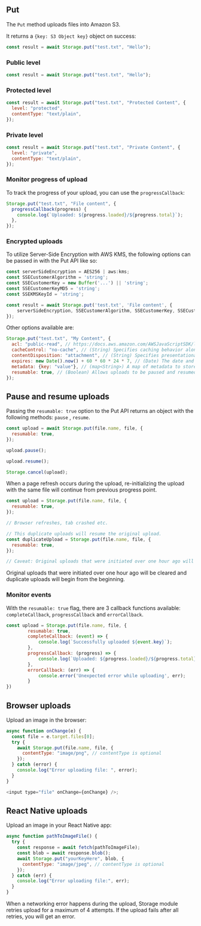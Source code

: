 ## Put

The `Put` method uploads files into Amazon S3.

It returns a `{key: S3 Object key}` object on success:

```javascript
const result = await Storage.put("test.txt", "Hello");
```

### Public level

```javascript
const result = await Storage.put("test.txt", "Hello");
```

### Protected level

```javascript
const result = await Storage.put("test.txt", "Protected Content", {
  level: "protected",
  contentType: "text/plain",
});
```

### Private level

```javascript
const result = await Storage.put("test.txt", "Private Content", {
  level: "private",
  contentType: "text/plain",
});
```

### Monitor progress of upload

To track the progress of your upload, you can use the `progressCallback`:

```javascript
Storage.put("test.txt", "File content", {
  progressCallback(progress) {
    console.log(`Uploaded: ${progress.loaded}/${progress.total}`);
  },
});
```

### Encrypted uploads

To utilize Server-Side Encryption with AWS KMS, the following options can be passed in with the Put API like so:

```javascript
const serverSideEncryption = AES256 | aws:kms;
const SSECustomerAlgorithm = 'string';
const SSECustomerKey = new Buffer('...') || 'string';
const SSECustomerKeyMD5 = 'string';
const SSEKMSKeyId = 'string';

const result = await Storage.put('test.txt', 'File content', {
    serverSideEncryption, SSECustomerAlgorithm, SSECustomerKey, SSECustomerKeyMD5, SSEKMSKeyId
});
```

Other options available are:

```javascript
Storage.put("test.txt", "My Content", {
  acl: "public-read", // https://docs.aws.amazon.com/AWSJavaScriptSDK/latest/AWS/S3.html#upload-property
  cacheControl: "no-cache", // (String) Specifies caching behavior along the request/reply chain
  contentDisposition: "attachment", // (String) Specifies presentational information for the object
  expires: new Date().now() + 60 * 60 * 24 * 7, // (Date) The date and time at which the object is no longer cacheable. ISO-8601 string, or a UNIX timestamp in seconds
  metadata: {key: "value"}, // (map<String>) A map of metadata to store with the object in S3.
  resumable: true, // (Boolean) Allows uploads to be paused and resumed
});
```

## Pause and resume uploads

Passing the `resumable: true` option to the Put API returns an object with the following methods: `pause` , `resume`.

```javascript
const upload = await Storage.put(file.name, file, {
  resumable: true,
});

upload.pause();

upload.resume();

Storage.cancel(upload);
```

When a page refresh occurs during the upload, re-initializing the upload with the same file will continue from previous progress point.

```javascript
const upload = Storage.put(file.name, file, {
  resumable: true,
});

// Browser refreshes, tab crashed etc.

// This duplicate uploads will resume the original upload.
const duplicateUpload = Storage.put(file.name, file, {
  resumable: true,
});

// Caveat: Original uploads that were initiated over one hour ago will be cleared and duplicate uploads will begin from the beginning.
```
<Callout>
	Original uploads that were initiated over one hour ago will be cleared and duplicate uploads will begin from the beginning.
</Callout>

### Monitor events
With the `resumable: true` flag, there are 3 callback functions available: `completeCallback`, `progressCallback` and `errorCallback`.
```javascript
const upload = Storage.put(file.name, file, {
		resumable: true,
		completeCallback: (event) => {
			console.log(`Successfully uploaded ${event.key}`);
		},
		progressCallback: (progress) => {
			console.log(`Uploaded: ${progress.loaded}/${progress.total}`);
		},
		errorCallback: (err) => {
			console.error('Unexpected error while uploading', err);
		}
})
```

## Browser uploads

Upload an image in the browser:

```javascript
async function onChange(e) {
  const file = e.target.files[0];
  try {
    await Storage.put(file.name, file, {
      contentType: "image/png", // contentType is optional
    });
  } catch (error) {
    console.log("Error uploading file: ", error);
  }
}

<input type="file" onChange={onChange} />;
```

## React Native uploads

Upload an image in your React Native app:

```javascript
async function pathToImageFile() {
  try {
    const response = await fetch(pathToImageFile);
    const blob = await response.blob();
    await Storage.put("yourKeyHere", blob, {
      contentType: "image/jpeg", // contentType is optional
    });
  } catch (err) {
    console.log("Error uploading file:", err);
  }
}
```

When a networking error happens during the upload, Storage module retries upload for a maximum of 4 attempts. If the upload fails after all retries, you will get an error.
